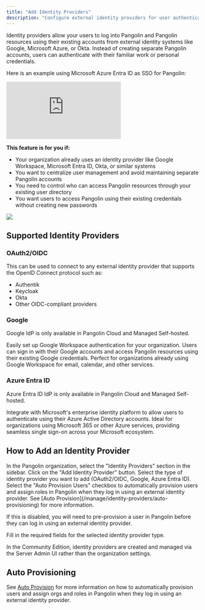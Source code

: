 ```yaml
---
title: "Add Identity Providers"
description: "Configure external identity providers for user authentication to resources and the organization"
---
```


Identity providers allow your users to log into Pangolin and Pangolin resources using their existing accounts from external identity systems like Google, Microsoft Azure, or Okta. Instead of creating separate Pangolin accounts, users can authenticate with their familiar work or personal credentials.

Here is an example using Microsoft Azure Entra ID as SSO for Pangolin:

<iframe
  className="w-full aspect-video rounded-xl mb-10"
  src="https://www.youtube.com/embed/41OWI8uHPZg?si=VYGGAerzsIDe6wUx"
  title="YouTube video player"
  frameBorder="0"
  allow="accelerometer; autoplay; clipboard-write; encrypted-media; gyroscope; picture-in-picture"
  allowFullScreen
></iframe>

**This feature is for you if:**
- Your organization already uses an identity provider like Google Workspace, Microsoft Entra ID, Okta, or similar systems
- You want to centralize user management and avoid maintaining separate Pangolin accounts
- You need to control who can access Pangolin resources through your existing user directory
- You want users to access Pangolin using their existing credentials without creating new passwords

<Frame>
  <img src="/images/create-idp.png" />
</Frame>

## Supported Identity Providers

### OAuth2/OIDC

This can be used to connect to any external identity provider that supports the OpenID Connect protocol such as:

- Authentik
- Keycloak
- Okta
- Other OIDC-compliant providers

### Google

<Note>
Google IdP is only available in Pangolin Cloud and Managed Self-hosted.
</Note>

Easily set up Google Workspace authentication for your organization. Users can sign in with their Google accounts and access Pangolin resources using their existing Google credentials. Perfect for organizations already using Google Workspace for email, calendar, and other services.

### Azure Entra ID

<Note>
Azure Entra ID IdP is only available in Pangolin Cloud and Managed Self-hosted.
</Note>

Integrate with Microsoft's enterprise identity platform to allow users to authenticate using their Azure Active Directory accounts. Ideal for organizations using Microsoft 365 or other Azure services, providing seamless single sign-on across your Microsoft ecosystem.

## How to Add an Identity Provider

<Steps>
<Step title="Navigate to Identity Providers">
  In the Pangolin organization, select the "Identity Providers" section in the sidebar.
</Step>

<Step title="Add New Provider">
  Click on the "Add Identity Provider" button.
</Step>

<Step title="Select Type">
  Select the type of identity provider you want to add (OAuth2/OIDC, Google, Azure Entra ID).
</Step>

<Step title="Set up Auto Provisioning (Optional)">
  Select the "Auto Provision Users" checkbox to automatically provision users and assign roles in Pangolin when they log in using an external identity provider. See [Auto Provision](/manage/identity-providers/auto-provisioning) for more information.
  
  If this is disabled, you will need to pre-provision a user in Pangolin before they can log in using an external identity provider.
</Step>

<Step title="Configure Settings">
  Fill in the required fields for the selected identity provider type.
</Step>
</Steps>

In the Community Edition, identity providers are created and managed via the Server Admin UI rather than the organization settings.

## Auto Provisioning

See [Auto Provision](/manage/identity-providers/auto-provisioning) for more information on how to automatically provision users and assign orgs and roles in Pangolin when they log in using an external identity provider.
